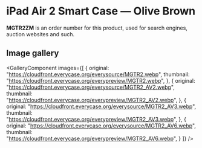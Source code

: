 
# iPad Air 2 Smart Case — Olive Brown

<Callout type='info' emoji='👉🏻'>**MGTR2ZM** is an order number for this product, used for search engines, auction websites and such.</Callout>

## Image gallery

<GalleryComponent
    images={[
      {
        original: "https://cloudfront.everycase.org/everysource/MGTR2.webp",
        thumbnail: "https://cloudfront.everycase.org/everypreview/MGTR2.webp",
      },
      {
        original: "https://cloudfront.everycase.org/everysource/MGTR2_AV2.webp",
        thumbnail: "https://cloudfront.everycase.org/everypreview/MGTR2_AV2.webp",
      },
      {
        original: "https://cloudfront.everycase.org/everysource/MGTR2_AV3.webp",
        thumbnail: "https://cloudfront.everycase.org/everypreview/MGTR2_AV3.webp",
      },
      {
        original: "https://cloudfront.everycase.org/everysource/MGTR2_AV6.webp",
        thumbnail: "https://cloudfront.everycase.org/everypreview/MGTR2_AV6.webp",
      }
    ]}
  />
